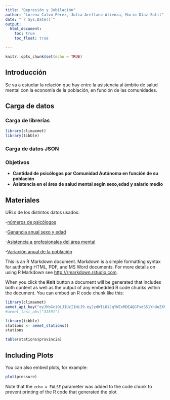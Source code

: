 ```yaml
---
title: "Depresión y Jubilación"
author: "Lorena Calvo Pérez, Julia Arellano Atienza, Mario Díaz Sutil"
date: "`r Sys.Date()`"
output: 
  html_document:
    toc: true
    toc_float: true

---
```


```r
knitr::opts_chunk$set(echo = TRUE)
```

## Introducción
 Se va a estudiar la relación que hay entre la asistencia al ámbito de salud mental con la economía de la población, en función de las comunidades.
 
## Carga de datos
### Carga de librerías
```r
library(climaemet)
library(tibble)
```


### Carga de datos JSON

 
### Objetivos
- __Cantidad de psicólogos por Comunidad Autónoma en función de su población__
- __Asistencia en el área de salud mental segín sexo,edad y salario medio__

## Materiales
URLs de los distintos datos usados:

-[números de psicólogos](https://datos.gob.es/es/catalogo/ea0010587-distribucion-del-n-de-psicologos-por-comunidades-y-ciudades-autonomas-de-colegiacion-situacion-laboral-y-sexo-identificador-api-tpx-sociedad_2589-salud_2590-epsc_5623-a2022_9766-l0-s05005-px)

-[Ganancia anual sexo y edad](https://datos.gob.es/es/catalogo/ea0010587-sexo-y-edad-anual-nacional-encuesta-anual-de-estructura-salarial-identificador-api-281891)

-[Asistencia a profesionales del área mental](https://datos.gob.es/es/catalogo/ea0010587-visitas-a-otros-profesionales-sanitarios-en-los-ultimos-12-meses-segun-tipo-de-profesional-sanitario-por-sexo-y-comunidad-autonoma-poblacion-de-15-y-mas-anos-identificador-api-t15-p420-a2019-p02-l0-01050-px1)

-[Variación anual de la población](https://datos.gob.es/es/catalogo/ea0010587-variacion-anual-en-la-poblacion-por-comunidades-y-ciudades-autonomas-dpop-identificador-api-2920)



This is an R Markdown document. Markdown is a simple formatting syntax for authoring HTML, PDF, and MS Word documents. For more details on using R Markdown see <http://rmarkdown.rstudio.com>.

When you click the **Knit** button a document will be generated that includes both content as well as the output of any embedded R code chunks within the document. You can embed an R code chunk like this:

```r
library(climaemet)
aemet_api_key("eyJhbGciOiJIUzI1NiJ9.eyJzdWIiOiJqYWExMDE4QGFsdS51YnUuZXMiLCJqdGkiOiJkZTE4NmIwZC02ZTc1LTRmYmYtOGE4ZS1kYThiNzhkYjM5NWYiLCJpc3MiOiJBRU1FVCIsImlhdCI6MTY5OTI2NzY1NywidXNlcklkIjoiZGUxODZiMGQtNmU3NS00ZmJmLThhOGUtZGE4Yjc4ZGIzOTVmIiwicm9sZSI6IiJ9.Im8N73nz9TkoDv1I7_fmIf7FSgfyQGsTrwuYGrl3k9g")
#aemet_last_obs("31591")
```

```r
library(tibble)
stations <- aemet_stations()
stations
```
```r
table(stations$provincia)
```


## Including Plots

You can also embed plots, for example:

```r
plot(pressure)
```

Note that the `echo = FALSE` parameter was added to the code chunk to prevent printing of the R code that generated the plot.
